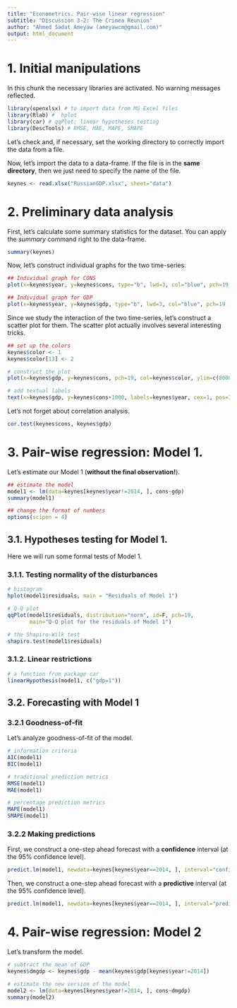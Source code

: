 ---
title: "Econometrics. Pair-wise linear regression"
subtitle: "Discussion 3-2: The Crimea Reunion"
author: "Ahmed Sadat Ameyaw (ameyawcm@gmail.com)"
output: html_document
---

# 1. Initial manipulations

In this chunk the necessary libraries are activated. No warning messages reflected.

```{r loadlib, message=F, warning=F}
library(openxlsx) # to import data from MS Excel files
library(Rlab) #  hplot
library(car) # qqPlot; linear hypotheses testing
library(DescTools) # RMSE, MAE, MAPE, SMAPE
```

Let's check and, if necessary, set the working directory to correctly import the data from a file.

Now, let's import the data to a data-frame. If the file is in the **same directory**, then we just need to specify the name of the file.

```{r}
keynes <- read.xlsx("RussianGDP.xlsx", sheet="data")
```


# 2. Preliminary data analysis

First, let's calculate some summary statistics for the dataset. You can apply the *summary* command right to the data-frame.

```{r}
summary(keynes)
```

Now, let's construct individual graphs for the two time-series.

```{r}
## Individual graph for CONS
plot(x=keynes$year, y=keynes$cons, type="b", lwd=3, col="blue", pch=19 , main="Households' consumption expenditures", xlab="Years", ylab="Consumption expenditures (bln rub.)"); grid()
```


```{r}
## Individual graph for GDP
plot(x=keynes$year, y=keynes$gdp, type="b", lwd=3, col="blue", pch=19 , main="Gross Domestic Product", xlab="Years", ylab="GDP (bln rub.)"); grid()
```


Since we study the interaction of the two time-series, let's construct a scatter plot for them. The scatter plot actually involves several interesting tricks.


```{r}
## set up the colors
keynes$color <- 1
keynes$color[13] <- 2

# construct the plot
plot(x=keynes$gdp, y=keynes$cons, pch=19, col=keynes$color, ylim=c(8000,28000), main="Consumption vs GDP", xlab="GDP (bln rub.)", ylab="Consumption (bln rub.)", cex=1); grid()

# add textual labels
text(x=keynes$gdp, y=keynes$cons+1000, labels=keynes$year, cex=1, pos=3, col=keynes$color) 
```

Let's not forget about correlation analysis.

```{r}
cor.test(keynes$cons, keynes$gdp)
```


# 3. Pair-wise regression: Model 1.

Let's estimate our Model 1 (**without the final observation!**).

```{r}
## estimate the model
model1 <- lm(data=keynes[keynes$year!=2014, ], cons~gdp)
summary(model1)
```

```{r}
## change the format of numbers
options(scipen = 4)
```



## 3.1. Hypotheses testing for Model 1.

Here we will run some formal tests of Model 1.

### 3.1.1. Testing normality of the disturbances

```{r}
# histogram
hplot(model1$residuals, main = "Residuals of Model 1")
```

```{r}
# Q-Q plot
qqPlot(model1$residuals, distribution="norm", id=F, pch=19,
       main="Q-Q plot for the residuals of Model 1")
```

```{r}
# the Shapiro-Wilk test
shapiro.test(model1$residuals)
```


### 3.1.2. Linear restrictions

```{r}
# a function from package car
linearHypothesis(model1, c("gdp=1")) 
```


## 3.2. Forecasting with Model 1

### 3.2.1 Goodness-of-fit

Let's analyze goodness-of-fit of the model.

```{r}
# information criteria
AIC(model1)
BIC(model1)
```

```{r}
# traditional prediction metrics
RMSE(model1)
MAE(model1)
```

```{r}
# percentage prediction metrics
MAPE(model1)
SMAPE(model1)
```

### 3.2.2 Making predictions

First, we construct a one-step ahead forecast with a **confidence** interval (at the 95% confidence level).

```{r}
predict.lm(model1, newdata=keynes[keynes$year==2014, ], interval="confidence", level=0.95)
```

Then, we construct a one-step ahead forecast with a **predictive** interval (at the 95% confidence level).

```{r}
predict.lm(model1, newdata=keynes[keynes$year==2014, ], interval="prediction", level=0.95)
```


# 4. Pair-wise regression: Model 2

Let's transform the model.

```{r}
# subtract the mean of GDP
keynes$dmgdp <- keynes$gdp - mean(keynes$gdp[keynes$year!=2014])
```

```{r}
# estimate the new version of the model
model2 <- lm(data=keynes[keynes$year!=2014, ], cons~dmgdp)
summary(model2)
```





